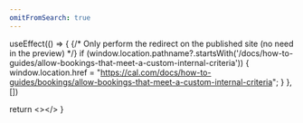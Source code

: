 ```yaml
---
omitFromSearch: true
---
```



  useEffect(() => {
    {/* Only perform the redirect on the published site (no need in the preview) */}
    if (window.location.pathname?.startsWith('/docs/how-to-guides/allow-bookings-that-meet-a-custom-internal-criteria')) {
      window.location.href = "https://cal.com/docs/how-to-guides/bookings/allow-bookings-that-meet-a-custom-internal-criteria";
    }
  }, [])
  
  return <></>
}

<Redirect />
